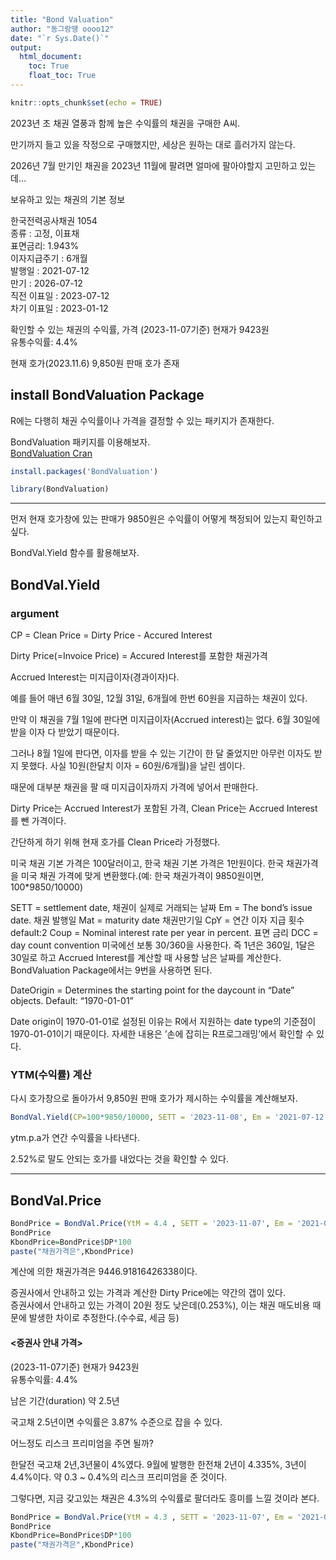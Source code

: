 ```yaml
---
title: "Bond Valuation"
author: "동그랑땡 oooo12"
date: "`r Sys.Date()`"
output: 
  html_document:
    toc: True
    float_toc: True
---
```


```r
knitr::opts_chunk$set(echo = TRUE)
```

2023년 초 채권 열풍과 함께 높은 수익률의 채권을 구매한 A씨.

만기까지 들고 있을 작정으로 구매했지만, 세상은 원하는 대로 흘러가지 않는다.

2026년 7월 만기인 채권을 2023년 11월에 팔려면 얼마에 팔아야할지 고민하고 있는데...

보유하고 있는 채권의 기본 정보

한국전력공사채권 1054\
종류 : 고정, 이표채\
표면금리: 1.943%\
이자지급주기 : 6개월\
발행일 : 2021-07-12\
만기 : 2026-07-12\
직전 이표일 : 2023-07-12\
차기 이표일 : 2023-01-12

확인할 수 있는 채권의 수익률, 가격
(2023-11-07기준)
현재가 9423원\
유통수익률: 4.4%

현재 호가(2023.11.6) 9,850원 판매 호가 존재

## install BondValuation Package

R에는 다행히 채권 수익률이나 가격을 결정할 수 있는 패키지가 존재한다.

BondValuation 패키지를 이용해보자.  
[BondValuation Cran](https://cran.r-project.org/web/packages/BondValuation/index.html)

```r
install.packages('BondValuation')
```

```r
library(BondValuation)
```

---

먼저 현재 호가창에 있는 판매가 9850원은 수익률이 어떻게 책정되어 있는지 확인하고 싶다.

BondVal.Yield 함수를 활용해보자.

## BondVal.Yield
### argument

CP = Clean Price = Dirty Price - Accured Interest

Dirty Price(=Invoice Price) = Accured Interest를 포함한 채권가격

Accrued Interest는 미지급이자(경과이자)다.

예를 들어 매년 6월 30일, 12월 31일, 6개월에 한번 60원을 지급하는 채권이 있다.

만약 이 채권을 7월 1일에 판다면 미지급이자(Accrued interest)는 없다. 6월 30일에 받을 이자 다 받았기 때문이다. 

그러나 8월 1일에 판다면, 이자를 받을 수 있는 기간이 한 달 줄었지만 아무런 이자도 받지 못했다. 사실 10원(한달치 이자 = 60원/6개월)을 날린 셈이다.

때문에 대부분 채권을 팔 때 미지급이자까지 가격에 넣어서 판매한다.

Dirty Price는 Accrued Interest가 포함된 가격, Clean Price는 Accrued Interest를 뺀 가격이다.

간단하게 하기 위해 현재 호가를 Clean Price라 가정했다.

미국 채권 기본 가격은 100달러이고, 한국 채권 기본 가격은 1만원이다. 한국 채권가격을 미국 채권 가격에 맞게 변환했다.(예: 한국 채권가격이 9850원이면, 100*9850/10000)

SETT = settlement date, 채권이 실제로 거래되는 날짜
Em = The bond’s issue date. 채권 발행일
Mat = maturity date 채권만기일
CpY = 연간 이자 지급 횟수 default:2
Coup = Nominal interest rate per year in percent. 표면 금리
DCC = day count convention 미국에선 보통 30/360을 사용한다. 즉 1년은 360일, 1달은 30일로 하고 Accrued Interest를 계산할 때 사용할 남은 날짜를 계산한다.
BondValuation Package에서는 9번을 사용하면 된다.

DateOrigin = Determines the starting point for the daycount in "Date" objects. Default: "1970-01-01"

Date origin이 1970-01-01로 설정된 이유는 R에서 지원하는 date type의 기준점이 1970-01-01이기 때문이다. 자세한 내용은 '손에 잡히는 R프로그래밍'에서 확인할 수 있다.

### YTM(수익률) 계산

다시 호가창으로 돌아가서 9,850원 판매 호가가 제시하는 수익률을 계산해보자.

```r
BondVal.Yield(CP=100*9850/10000, SETT = '2023-11-08', Em = '2021-07-12', Mat = '2026-07-12', CpY = 2, Coup = 1.943, DCC=9)
```

ytm.p.a가 연간 수익률을 나타낸다.

2.52%로 말도 안되는 호가를 내었다는 것을 확인할 수 있다.

---

## BondVal.Price

```r
BondPrice = BondVal.Price(YtM = 4.4 , SETT = '2023-11-07', Em = '2021-07-12', Mat = '2026-07-12', CpY = 2, Coup = 1.943, DCC=9)
BondPrice
KbondPrice=BondPrice$DP*100
paste("채권가격은",KbondPrice)
```

계산에 의한 채권가격은 9446.91816426338이다.

증권사에서 안내하고 있는 가격과 계산한 Dirty Price에는 약간의 갭이 있다.  
증권사에서 안내하고 있는 가격이 20원 정도 낮은데(0.253%), 이는 채권 매도비용 때문에 발생한 차이로 추정한다.(수수료, 세금 등) 

#### <증권사 안내 가격>
(2023-11-07기준)
현재가 9423원\
유통수익률: 4.4%

남은 기간(duration) 약 2.5년

국고채 2.5년이면 수익률은 3.87% 수준으로 잡을 수 있다.

어느정도 리스크 프리미엄을 주면 될까? 

한달전 국고채 2년,3년물이 4%였다.
9월에 발행한 한전채 2년이 4.335%, 3년이 4.4%이다.
약 0.3 ~ 0.4%의 리스크 프리미엄을 준 것이다.

그렇다면, 지금 갖고있는 채권은 4.3%의 수익률로 팔더라도 흥미를 느낄 것이라 본다.

```r
BondPrice = BondVal.Price(YtM = 4.3 , SETT = '2023-11-07', Em = '2021-07-12', Mat = '2026-07-12', CpY = 2, Coup = 1.943, DCC=9)
BondPrice
KbondPrice=BondPrice$DP*100
paste("채권가격은",KbondPrice)
```







